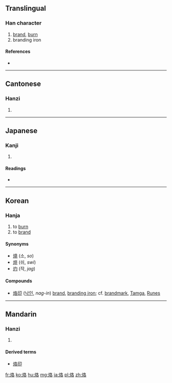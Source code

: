 ==Translingual==

===Han character===
{{Han char|rn=86|rad=火|as=06|sn=10|four=9786<sub>4</sub>|canj=火竹水口 (FHER)}}

# [[brand]], [[burn]]
# branding iron

====References====
* {{Han ref|kx=0670.180|dkj=19014|dj=1079.100|hdz=32200.160|uh=70D9|ud=28889|bh=AF4F|bd=44879}}

----

==Cantonese==

===Hanzi===
{{yue-hanzi|jyut=|y=lok3}}

# {{defn|lang=yue|sort=火06}}

----

==Japanese==

===Kanji===
{{ja-kanji|grade=|rs=火06}}

# {{defn|lang=ja|sort=火06}}

====Readings====
* {{ja-readings|on=[[らく]] (raku), [[かく]] (kaku)|kun=[[やく]] (yaku)}}

----

==Korean==

===Hanja===
{{ko-hanja|hangeul=[[락]]>[[낙]]|eumhun=|rv=rak>nak|mr=rak>nak|y=lak>nak}}

# to [[burn]]
# to [[brand]] 

====Synonyms====
* [[燒]] (소, ''so'')
* [[焠]] (쉬, ''swi'')
* [[灼]] (작, ''jag'') 

====Compounds====
* [[烙印]] ([[낙인]], ''nag-in'') [[brand]], [[branding iron]]; cf. [[brandmark]], [[w:Tamga|Tamga]], [[w:Runes|Runes]]

----

==Mandarin==

===Hanzi===
{{cmn-hanzi|pin=[[lào]] ([[lao4]])|wg=lo<sup>4</sup>}}

# {{defn|lang=cmn|sort=火06}}

====Derived terms====
* [[烙印]]

[[fr:烙]]
[[ko:烙]]
[[hu:烙]]
[[mg:烙]]
[[ja:烙]]
[[pl:烙]]
[[zh:烙]]